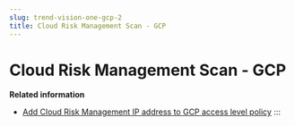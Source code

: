 ```yaml
---
slug: trend-vision-one-gcp-2
title: Cloud Risk Management Scan - GCP
---
```

# Cloud Risk Management Scan - GCP

**Related information**

- [Add Cloud Risk Management IP address to GCP access level policy](ip-address-gcp-access-level-2.mdx)
:::
